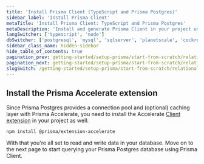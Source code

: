 ```yaml
---
title: 'Install Prisma Client (TypeScript and Prisma Postgres)'
sidebar_label: 'Install Prisma Client'
metaTitle: 'Install Prisma Client: TypeScript and Prisma Postgres'
metaDescription: 'Install and generate Prisma Client in your project using TypeScript and Prisma Postgres'
langSwitcher: ['typescript', 'node']
dbSwitcher: ['postgresql', 'mysql', 'sqlserver', 'planetscale', 'cockroachdb', 'prismaPostgres']
sidebar_class_name: hidden-sidebar
hide_table_of_contents: true
pagination_prev: getting-started/setup-prisma/start-from-scratch/relational-databases/using-prisma-migrate-typescript-prismaPostgres
pagination_next: getting-started/setup-prisma/start-from-scratch/relational-databases/querying-the-database-typescript-prismaPostgres
slugSwitch: /getting-started/setup-prisma/start-from-scratch/relational-databases/install-prisma-client-
---
```

 

<InstallPrismaClient />

## Install the Prisma Accelerate extension

Since Prisma Postgres provides a connection pool and (optional) caching layer with Prisma Accelerate, you need to install the Accelerate [Client extension](/orm/prisma-client/client-extensions) in your project as well:

```
npm install @prisma/extension-accelerate
```

With that you're all set to read and write data in your database. Move on to the next page to start querying your Prisma Postgres database using Prisma Client.

